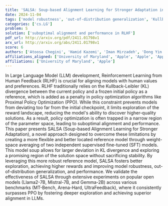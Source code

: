 ```yaml
---
title: 'SALSA: Soup-based Alignment Learning for Stronger Adaptation in RLHF'
date: 2024-11-04
tags: ['model robustness', 'out-of-distribution generalization', 'Kullback-Leibler divergence', 'Reinforcement Learning from Human Feedback', 'Large Language Models', 'policy optimization algorithms', 'benchmark validation', 'Proximal Policy Optimization', 'weight-space averaging', 'supervised fine-tuned models']
categories: ['cs.LG']
problem: S
solution: ['suboptimal alignment and performance in RLHF']
pdf_url: http://arxiv.org/pdf/2411.01798v1
arx_url: http://arxiv.org/abs/2411.01798v1
score: 6
authors: ['Atoosa Chegini', 'Hamid Kazemi', 'Iman Mirzadeh', 'Dong Yin', 'Maxwell Horton', 'Moin Nabi', 'Mehrdad Farajtabar', 'Keivan Alizadeh']
affiliations_aligned: ['University of Maryland', 'Apple', 'Apple', 'Apple', 'Apple', 'Apple', 'Apple', 'Apple']
affiliations: ['University of Maryland', 'Apple']
---
```



In Large Language Model (LLM) development, Reinforcement Learning from Human Feedback (RLHF) is crucial for aligning models with human values and preferences. RLHF traditionally relies on the Kullback-Leibler (KL) divergence between the current policy and a frozen initial policy as a reference, which is added as a penalty in policy optimization algorithms like Proximal Policy Optimization (PPO). While this constraint prevents models from deviating too far from the initial checkpoint, it limits exploration of the reward landscape, reducing the model's ability to discover higher-quality solutions. As a result, policy optimization is often trapped in a narrow region of the parameter space, leading to suboptimal alignment and performance. This paper presents SALSA (Soup-based Alignment Learning for Stronger Adaptation), a novel approach designed to overcome these limitations by creating a more flexible and better located reference model through weight-space averaging of two independent supervised fine-tuned (SFT) models. This model soup allows for larger deviation in KL divergence and exploring a promising region of the solution space without sacrificing stability. By leveraging this more robust reference model, SALSA fosters better exploration, achieving higher rewards and improving model robustness, out-of-distribution generalization, and performance. We validate the effectiveness of SALSA through extensive experiments on popular open models (Llama2-7B, Mistral-7B, and Gemma-2B) across various benchmarks (MT-Bench, Arena-Hard, UltraFeedback), where it consistently surpasses PPO by fostering deeper exploration and achieving superior alignment in LLMs.